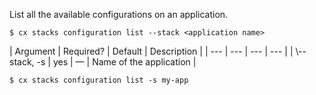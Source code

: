 List all the available configurations on an application.

<Tabs >
<Tab label="Usage">

```shell
$ cx stacks configuration list --stack <application name>
```
</Tab>
    
<Tab label="arguments">
| Argument | Required? | Default | Description |
|  ---  |  ---  |  ---  |  ---  |
| \--stack, -s <application name> | yes | — | Name of the application |
</Tab>
<Tab label="examples">

```shell
$ cx stacks configuration list -s my-app
```

</Tab>
</Tabs>